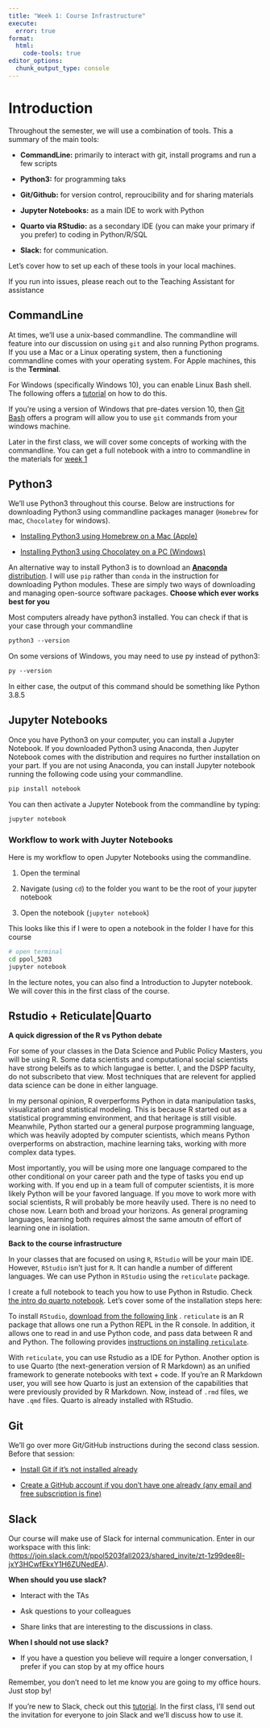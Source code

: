 ```yaml
---
title: "Week 1: Course Infrastructure"
execute: 
  error: true
format:
  html:
    code-tools: true
editor_options: 
  chunk_output_type: console
---
```


# Introduction

Throughout the semester, we will use a combination of tools. This a summary of the main tools:

-   **CommandLine:** primarily to interact with git, install programs and run a few scripts

-   **Python3:** for programming taks

-   **Git/Github:** for version control, reproucibility and for sharing materials

-   **Jupyter Notebooks:** as a main IDE to work with Python

-   **Quarto via RStudio:** as a secondary IDE (you can make your primary if you prefer) to coding in Python/R/SQL

-   **Slack:** for communication.

Let's cover how to set up each of these tools in your local machines.

::: callout-warning
If you run into issues, please reach out to the Teaching Assistant for assistance
:::

## CommandLine

At times, we'll use a unix-based commandline. The commandline will feature into our discussion on using `git` and also running Python programs. If you use a Mac or a Linux operating system, then a functioning commandline comes with your operating system. For Apple machines, this is the **Terminal**.

For Windows (specifically Windows 10), you can enable Linux Bash shell. The following offers a [tutorial](https://www.howtogeek.com/249966/how-to-install-and-use-the-linux-bash-shell-on-windows-10/) on how to do this.

If you're using a version of Windows that pre-dates version 10, then [Git Bash](https://www.atlassian.com/git/tutorials/git-bash#:~:text=Git%20Bash%20is%20an%20application,operating%20system%20through%20written%20commands.) offers a program will allow you to use `git` commands from your windows machine.

Later in the first class, we will cover some concepts of working with the commandline. You can get a full notebook with a intro to commandline in the materials for [week 1](%22weeks/week-01.html%22)

## Python3

We'll use Python3 throughout this course. Below are instructions for downloading Python3 using commandline packages manager (`Homebrew` for mac, `Chocolatey` for windows).

-   [Installing Python3 using Homebrew on a Mac (Apple)](https://docs.python-guide.org/starting/install3/osx/)

-   [Installing Python3 using Chocolatey on a PC (Windows)](https://python-docs.readthedocs.io/en/latest/starting/install3/win.html)

An alternative way to install Python3 is to download an [**Anaconda** distribution](https://www.anaconda.com/products/individual). I will use `pip` rather than `conda` in the instruction for downloading Python modules. These are simply two ways of downloading and managing open-source software packages. **Choose which ever works best for you**

Most computers already have python3 installed. You can check if that is your case through your commandline

``` markdown
python3 --version
```

On some versions of Windows, you may need to use py instead of python3:

``` markdown
py --version
```

In either case, the output of this command should be something like Python 3.8.5

## Jupyter Notebooks

Once you have Python3 on your computer, you can install a Jupyter Notebook. If you downloaded Python3 using Anaconda, then Jupyter Notebook comes with the distribution and requires no further installation on your part. If you are not using Anaconda, you can install Jupyter notebook running the following code using your commandline.

```bash
pip install notebook
```

You can then activate a Jupyter Notebook from the commandline by typing:

```bash
jupyter notebook
```

### Workflow to work with Juyter Notebooks

Here is my workflow to open Jupyter Notebooks using the commandline.

1.  Open the terminal

2.  Navigate (using `cd`) to the folder you want to be the root of your jupyter notebook

3.  Open the notebook (`jupyter notebook`)

This looks like this if I were to open a notebook in the folder I have for this course

```bash
# open terminal
cd ppol_5203
jupyter notebook
```

In the lecture notes, you can also find a Introduction to Jupyter notebook. We will cover this in the first class of the course.

## Rstudio + Reticulate\|Quarto

**A quick digression of the R vs Python debate**

For some of your classes in the Data Science and Public Policy Masters, you will be using R. Some data scientists and computational social scientists have strong beleifs as to which langugae is better. I, and the DSPP faculty, do not subscribeto that view. Most techniques that are relevent for applied data science can be done in either language.

In my personal opinion, R overperforms Python in data manipulation tasks, visualization and statistical modeling. This is because R started out as a statistical programming environment, and that heritage is still visible. Meanwhile, Python started our a general purpose programming language, which was heavily adopted by computer scientists, which means Python overperforms on abstraction, machine learning taks, working with more complex data types.

Most importantly, you will be using more one language compared to the other conditional on your career path and the type of tasks you end up working with. If you end up in a team full of computer scientists, it is more likely Python will be your favored language. If you move to work more with social scientists, R will probably be more heavily used. There is no need to chose now. Learn both and broad your horizons. As general programing languages, learning both requires almost the same amoutn of effort of learning one in isolation.

**Back to the course infrastructure**

In your classes that are focused on using `R`, `RStudio` will be your main IDE. However, `RStudio` isn't just for `R`. It can handle a number of different languages. We can use Python in `RStudio` using the `reticulate` package.

I create a full notebook to teach you how to use Python in Rstudio. Check [the intro do quarto notebook](/lecture_notes/week-1/intro_to_quarto.html). Let's cover some of the installation steps here:

To install `RStudio`, [download from the following link](https://www.rstudio.com/products/rstudio/download/) . `reticulate` is an R package that allows one run a Python REPL in the R console. In addition, it allows one to read in and use Python code, and pass data between R and and Python. The following provides [instructions on installing `reticulate`](https://rstudio.github.io/reticulate/).

With `reticulate`, you can use Rstudio as a IDE for Python. Another option is to use Quarto (the next-generation version of R Markdown) as an unified framework to generate notebooks with text + code. If you're an R Markdown user, you will see how Quarto is just an extension of the capabilities that were previously provided by R Markdown. Now, instead of `.rmd` files, we have `.qmd` files. Quarto is already installed with RStudio.

## Git

We'll go over more Git/GitHub instructions during the second class session. Before that session:

-   [Install Git if it's not installed already](https://git-scm.com/book/en/v2/Getting-Started-Installing-Git)

-   [Create a GitHub account if you don't have one already (any email and free subscription is fine)](https://docs.github.com/en/github/getting-started-with-github/signing-up-for-a-new-github-account)

## Slack

Our course will make use of Slack for internal communication. Enter in our workspace with this link: (<https://join.slack.com/t/ppol5203fall2023/shared_invite/zt-1z99dee8l-jxY3HCwfEkxY1H6ZUNedEA>).

**When should you use slack?**

-   Interact with the TAs

-   Ask questions to your colleagues

-   Share links that are interesting to the discussions in class.

**When I should not use slack?**

-   If you have a question you believe will require a longer conversation, I prefer if you can stop by at my office hours

Remember, you don't need to let me know you are going to my office hours. Just stop by!

If you're new to Slack, check out this [tutorial](https://get.slack.help/hc/en-us/articles/218080037-Getting-started-for-new-members). In the first class, I'll send out the invitation for everyone to join Slack and we'll discuss how to use it.
